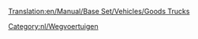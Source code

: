 [[Translation:en/Manual/Base Set/Vehicles/Goods Trucks]]

{{nl/Wegvoertuig|name     = Balogh Goederentruck
  |img      = Balogh_Goods_Truck.png
  |price    = £4.387 (€8.774) 
  |speed    = 48 km/h (30 mph)
  |annual   = £421 (€842)
  |designed = 1936
  |life     = 15
  |capacity = 14 kratten
}}
{{nl/Wegvoertuig|name     = Craighead Goederentruck
  |img      = Craighead_Goods_Truck.png
  |price    = £5.330 (€10.660) 
  |speed    = 88 km/h (55 mph)
  |annual   = £787 (€1.574)
  |designed = 1974
  |life     = 15
  |capacity = 16 kratten
}}
{{nl/Wegvoertuig|name     = Goss Goederentruck
  |img      = Goss_Goods_Truck.png
  |price    = £5.740 (€11.480)  
  |speed    = 112 km/h (70 mph)
  |annual   = £1.125 (€2.250)
  |designed = 2005
  |life     = 15
  |capacity = 18 kratten
}}

[[Category:nl/Wegvoertuigen]]